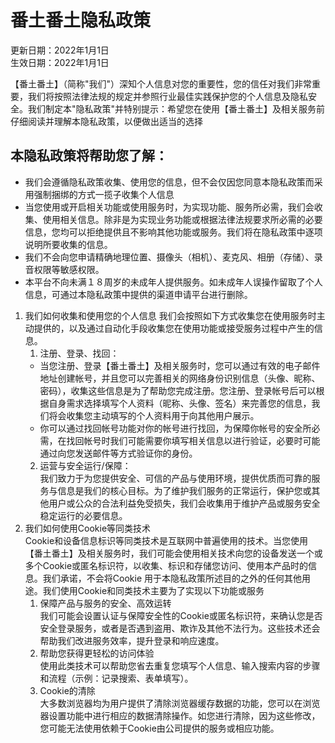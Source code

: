 
# 番土番土隐私政策

更新日期：2022年1月1日  
生效日期：2022年1月1日

【番土番土】（简称"我们"）深知个人信息对您的重要性，您的信任对我们非常重要，我们将按照法律法规的规定并参照行业最佳实践保护您的个人信息及隐私安全。我们制定本"隐私政策"并特别提示：希望您在使用【番土番土】及相关服务前仔细阅读并理解本隐私政策，以便做出适当的选择

## 本隐私政策将帮助您了解：

- 我们会遵循隐私政策收集、使用您的信息，但不会仅因您同意本隐私政策而采用强制捆绑的方式一揽子收集个人信息
- 当您使用或开启相关功能或使用服务时，为实现功能、服务所必需，我们会收集、使用相关信息。除非是为实现业务功能或根据法律法规要求所必需的必要信息，您均可以拒绝提供且不影响其他功能或服务。我们将在隐私政策中逐项说明所要收集的信息。
- 我们不会向您申请精确地理位置、摄像头（相机）、麦克风、相册（存储）、录音权限等敏感权限。
- 本平台不向未满１８周岁的未成年人提供服务。如未成年人误操作留取了个人信息，可通过本隐私政策中提供的渠道申请平台进行删除。

1. 我们如何收集和使用您的个人信息
我们会按照如下方式收集您在使用服务时主动提供的，以及通过自动化手段收集您在使用功能或接受服务过程中产生的信息。
    1. 注册、登录、找回：
    + 当您注册、登录【番土番土】及相关服务时，您可以通过有效的电子邮件地址创建帐号，并且您可以完善相关的网络身份识别信息（头像、昵称、密码），收集这些信息是为了帮助您完成注册。您注册、登录帐号后可以根据自身需求选择填写个人资料（昵称、头像、签名）来完善您的信息，我们将会收集您主动填写的个人资料用于向其他用户展示。
    + 你可以通过找回帐号功能对你的帐号进行找回，为保障你帐号的安全所必需，在找回帐号时我们可能需要你填写相关信息以进行验证，必要时可能通过向您发送邮件等方式验证你的身份。
    2. 运营与安全运行/保障：<br/>
    我们致力于为您提供安全、可信的产品与使用环境，提供优质而可靠的服务与信息是我们的核心目标。为了维护我们服务的正常运行，保护您或其他用户或公众的合法利益免受损失，我们会收集用于维护产品或服务安全稳定运行的必要信息。
2. 我们如何使用Cookie等同类技术<br/>
Cookie和设备信息标识等同类技术是互联网中普遍使用的技术。当您使用【番土番土】及相关服务时，我们可能会使用相关技术向您的设备发送一个或多个Cookie或匿名标识符，以收集、标识和存储您访问、使用本产品时的信息。我们承诺，不会将Cookie 用于本隐私政策所述目的之外的任何其他用途。我们使用Cookie和同类技术主要为了实现以下功能或服务
    1. 保障产品与服务的安全、高效运转<br/>
    我们可能会设置认证与保障安全性的Cookie或匿名标识符，来确认您是否安全登录服务，或者是否遇到盗用、欺诈及其他不法行为。这些技术还会帮助我们改进服务效率，提升登录和响应速度。
    2. 帮助您获得更轻松的访问体验<br/>
    使用此类技术可以帮助您省去重复您填写个人信息、输入搜索内容的步骤和流程（示例：记录搜索、表单填写）。
    3. Cookie的清除<br/>
    大多数浏览器均为用户提供了清除浏览器缓存数据的功能，您可以在浏览器设置功能中进行相应的数据清除操作。如您进行清除，因为这些修改，您可能无法使用依赖于Cookie由公司提供的服务或相应功能。


